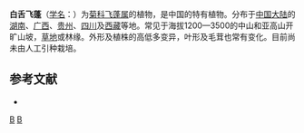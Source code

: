 {{Speciesbox 
| genus = Erigeron
| species = leucoglossus
| authority = Ling et [[陈艺林|Y. L. Chen]]
}}

'''白舌飞蓬'''（[[学名|学名]]：{{lang|la|''Erigeron leucoglossus''}}）为[[菊科|菊科]][[飞蓬属|飞蓬属]]的植物，是中国的特有植物。分布于[[中国大陆|中国大陆]]的[[湖南|湖南]]、[[广西|广西]]、[[贵州|贵州]]、[[四川|四川]]及[[西藏|西藏]]等地。常见于海拔1200—3500的中山和亚高山开旷山坡，[[草地|草地]]或林缘。外形及植株的高低多变异，叶形及毛茸也常有变化。目前尚未由人工引种栽培。

== 参考文献 ==
<div class="references-small">
* {{cite web| url =http://www.bioinfo.cn/db05/KmzwSpecies.php?action=view&id=4400| title =白舌飞蓬| work =《中国高等植物数据库全库》| publisher =中国科学院微生物研究所| author =昆明植物研究所| accessdate =2009-02-25| deadurl =yes| archiveurl =https://web.archive.org/web/20160305014405/http://www.bioinfo.cn/db05/KmzwSpecies.php?action=view&id=4400| archivedate =2016-03-05}}
</div>
{{Taxonbar|from=Q15231115}}

[[Category:飞蓬属|B]]
[[Category:中國特有植物|B]]